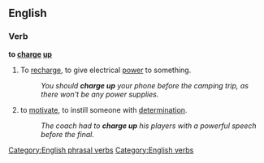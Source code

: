 ==English==

===Verb===
'''to [[charge]] [[up]]'''

# {{transitive}} To [[recharge]], to give electrical [[power]] to something.
#:''You should '''charge up''' your phone before the camping trip, as there won't be any power supplies.''
# {{idiom}} to [[motivate]], to instill someone with [[determination]].
#:''The coach had to '''charge up''' his players with a powerful speech before the final.''

[[Category:English phrasal verbs]]
[[Category:English verbs]]